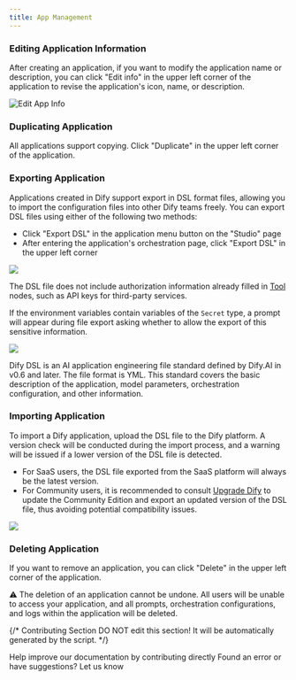 ```yaml
---
title: App Management
---
```



### Editing Application Information

After creating an application, if you want to modify the application name or description, you can click "Edit info" in the upper left corner of the application to revise the application's icon, name, or description.

![Edit App Info](https://assets-docs.dify.ai/dify-enterprise-mintlify/en/guides/management/63a449e9a8ae337b9c067165d1674a45.png)

### Duplicating Application

All applications support copying. Click "Duplicate" in the upper left corner of the application.

### Exporting Application

Applications created in Dify support export in DSL format files, allowing you to import the configuration files into other Dify teams freely. You can export DSL files using either of the following two methods:

* Click "Export DSL" in the application menu button on the "Studio" page
* After entering the application's orchestration page, click "Export DSL" in the upper left corner

![](https://assets-docs.dify.ai/dify-enterprise-mintlify/en/guides/management/544c18d770e230db93d6756bba98d8a7.png)

The DSL file does not include authorization information already filled in [Tool](/en/guides/workflow/node/tools) nodes, such as API keys for third-party services.

If the environment variables contain variables of the `Secret` type, a prompt will appear during file export asking whether to allow the export of this sensitive information.

![](https://assets-docs.dify.ai/dify-enterprise-mintlify/en/guides/management/25ce002ef7f0392fc6b3b6975ae137ec.png)

<Info>
Dify DSL is an AI application engineering file standard defined by Dify.AI in v0.6 and later. The file format is YML. This standard covers the basic description of the application, model parameters, orchestration configuration, and other information.
</Info>

### Importing Application

To import a Dify application, upload the DSL file to the Dify platform. A version check will be conducted during the import process, and a warning will be issued if a lower version of the DSL file is detected.

- For SaaS users, the DSL file exported from the SaaS platform will always be the latest version.
- For Community users, it is recommended to consult [Upgrade Dify](/en/getting-started/install-self-hosted/docker-compose#upgrade-dify) to update the Community Edition and export an updated version of the DSL file, thus avoiding potential compatibility issues.

![](https://assets-docs.dify.ai/2024/11/487d2c1cc8b86666feb35ea8a346c053.png)

### Deleting Application

If you want to remove an application, you can click "Delete" in the upper left corner of the application.

<Info>
⚠️ The deletion of an application cannot be undone. All users will be unable to access your application, and all prompts, orchestration configurations, and logs within the application will be deleted.
</Info>

{/*
Contributing Section
DO NOT edit this section!
It will be automatically generated by the script.
*/}

<CardGroup cols="2">
    <Card
        title="Edit this page"
        icon="pen-to-square"
        href="https://github.com/langgenius/dify-docs-mintlify/edit/main/en/guides/management/app-management.mdx"
    >
        Help improve our documentation by contributing directly
    </Card>
    <Card
        title="Report an issue"
        icon="github"
        href="https://github.com/langgenius/dify-docs-mintlify/issues/new?title=Documentation%20Issue%3A%20anagem&body=%23%23%20Issue%20Description%0A%3C%21--%20Please%20briefly%20describe%20the%20issue%20you%20found%20--%3E%0A%0A%23%23%20Page%20Link%0Ahttps%3A%2F%2Fgithub.com%2Flanggenius%2Fdify-docs-mintlify%2Fblob%2Fmain%2Fen/guides/management%2Fapp-management.mdx%0A%0A%23%23%20Suggested%20Changes%0A%3C%21--%20If%20you%20have%20specific%20suggestions%20for%20changes%2C%20please%20describe%20them%20here%20--%3E%0A%0A%3C%21--%20Thank%20you%20for%20helping%20improve%20our%20documentation%21%20--%3E"
    >
        Found an error or have suggestions? Let us know
    </Card>
</CardGroup>
